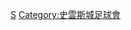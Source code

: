 {{Catnav|頁面分類|...|英國足球|威爾斯足球|效力威爾斯球會的球員}}
{{Commonscat|Players of Swansea City AFC}}

[[Category:效力威爾斯球會的球員|S]]
[[Category:史雲斯城足球會|Category:史雲斯城足球會]]